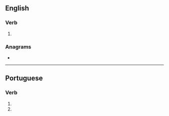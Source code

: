 {{also|Romanizes}}
==English==

===Verb===
{{head|en|verb form}}

# {{en-third-person singular of|romanize}}

===Anagrams===
* {{anagrams|en|armozines}}

----

==Portuguese==

===Verb===
{{pt-verb-form}}

# {{pt-verb form of|romanizar|ar|subjunctive|present|singular|second}}
# {{pt-verb form of|romanizar|ar|imperative|negative|singular|second}}